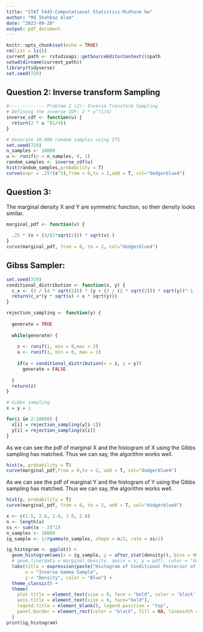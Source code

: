 ```yaml
---
title: "STAT 5443-Computational Statistics-Midterm hw"
author: "Md Shahbaz Alam"
date: "2023-09-28"
output: pdf_document
---
```


```r
knitr::opts_chunk$set(echo = TRUE)
rm(list = ls())
current_path <- rstudioapi::getSourceEditorContext()$path
setwd(dirname(current_path))
library(tidyverse)
set.seed(729)
```

\newpage
## Question 2: Inverse transform Sampling

```r
#------------- Problem 2 (2): Inverse Transform Sampling
# Defining the inverse CDF: 2 * u^(1/4)
inverse_cdf <- function(u) {
  return(2 * u ^(1/4))
}

# Generate 10,000 random samples using ITS
set.seed(729) 
n_samples <- 10000
u <- runif(n = n_samples, 0, 1)
random_samples <- inverse_cdf(u)
hist(random_samples,probability = T)
curve(expr = .25*(x^3),from = 0,to = 2,add = T, col="dodgerblue4")
```


<!-- ```{r echo = FALSE, include=TRUE} -->
<!-- linedf <- data.frame(x = seq(from = 0, to = 2, length.out = 100)) %>%  -->
<!--   mutate(pdf = .25 * x^3) -->
<!-- # after_stat(density) -->
<!-- p2 <- ggplot() + -->
<!--   geom_histogram(aes(x = random_samples, y = after_stat(density)), fill = "white", col = "#003153") +  -->
<!--   geom_line(data = linedf, aes(x = x, y = pdf), color = "dodgerblue4", lwd = 1.1) + -->
<!--   scale_x_continuous(breaks = seq(0, 2, by = .5)) + -->
<!--   # geom_density(aes( x = rnorm(5000, 20, 10000)), col = "seagreen", lwd = 1) + -->
<!--   labs(title = expression(paste("Histogram of Samples using Inverse Transform Sampling with Density Line for : ", f(x) == frac(1, 4) ~ x^3)), -->
<!--        x = "", -->
<!--        y = "Density", color = "Blue") + -->
<!--   theme_classic() +  -->
<!--   theme( -->
<!--     # plot.title = element_markdown(lineheight = .75, size= 9, face="bold", hjust = 0.5), -->
<!--     plot.title = element_text(size = 9, face = "bold", color = 'black', hjust = 0.5), -->
<!--     axis.title = element_text(size = 9, face="bold"), -->
<!--     legend.title = element_blank(), legend.position = "top", -->
<!--     panel.border = element_rect(color = "black", fill = NA, linewidth = 1) -->
<!--   ) -->
<!-- print(p2) -->
<!-- ``` -->


\newpage
## Question 3:

The marginal density X and Y are symmetric function, so their density looks similar.
```r
marginal_pdf <- function(v) {
  
  .25 * (v + (3/(2*sqrt(2))) * sqrt(v) )
}
curve(marginal_pdf, from = 0, to = 2, col="dodgerblue4")
```


<!-- ```{r echo=FALSE, include=TRUE} -->

<!-- marginal_density <- data.frame(x = seq(from = 0, to = 2, length.out = 1000)) %>%  -->
<!--   mutate(pdf = marginal_pdf(x)) -->
<!-- # after_stat(density) -->
<!-- marginal_plot3 <- ggplot() + -->
<!--   geom_line(data = marginal_density, aes(x = x, y = pdf), color = "dodgerblue4", lwd = 1.1) + -->
<!--   # geom_density(aes( x = rnorm(5000, 20, 10000)), col = "seagreen", lwd = 1) + -->
<!--   labs(title = "Marginal Density of X or Y , Both Density are Similar", -->
<!--        x = "", -->
<!--        y = "Marginal Density", color = "Blue") + -->
<!--   theme_classic() +  -->
<!--   theme( -->
<!--     # plot.title = element_markdown(lineheight = .75, size= 9, face="bold", hjust = 0.5), -->
<!--     plot.title = element_text(size = 9, face = "bold", color = 'black', hjust = 0.5), -->
<!--     axis.title = element_text(size = 9, face="bold"), -->
<!--     legend.title = element_blank(), legend.position = "top", -->
<!--     panel.border = element_rect(color = "black", fill = NA, linewidth = 1) -->
<!--   ) -->
<!-- print(marginal_plot3) -->
<!-- ``` -->


\newpage
## Gibss Sampler:

```r
set.seed(729)
conditional_distribution <- function(x, y) {
  c_x <- (3 / (4 * sqrt(2))) * (y + (3 / (2 * sqrt(2))) * sqrt(y))^-1
  return(c_x*(y * sqrt(x) + x * sqrt(y)))
}

rejection_sampling <- function(y) {
  
  generate = TRUE
  
  while(generate) {
    
    z <- runif(1, min = 0,max = 2)
    u <- runif(1, min = 0, max = 1)
    
    if(u < conditional_distribution(x = z, y = y))
      generate = FALSE
    
  }
  return(z)
}

# Gibbs sampling
x = y = 1

for(i in 2:10000) {
  x[i] = rejection_sampling(y[i-1])
  y[i] = rejection_sampling(x[i])
}
```

\newpage
As we can see the pdf of marginal X and the histogram of X using the Gibbs sampling
has matched. Thus we can say, the algorithm works well.
```r
hist(x, probability = T)
curve(marginal_pdf,from = 0,to = 2, add = T, col="dodgerblue4")
```

<!-- ```{r echo = FALSE, include=TRUE} -->
<!-- # marginal_density <- data.frame(x = seq(from = 0, to = 2, length.out = 1000)) %>%  -->
<!-- #   mutate(pdf = marginal_pdf(x)) -->
<!-- # after_stat(density) -->
<!-- x_gibbs <- ggplot() + -->
<!--   geom_histogram(aes(x = x, y = after_stat(density)), bins = 30, fill = "white", col = "#003153") +  -->
<!--   geom_line(data = marginal_density, aes(x = x, y = pdf), color = "dodgerblue4", lwd = 1.1) + -->
<!--   # geom_density(aes( x = rnorm(5000, 20, 10000)), col = "seagreen", lwd = 1) + -->
<!--   labs(title = "Histogram of X using Gibbs Sampling with Marginal Density Line", -->
<!--        x = "Gibbs Sample of X", -->
<!--        y = "Density", color = "Blue") + -->
<!--   theme_classic() +  -->
<!--   theme( -->
<!--     # plot.title = element_markdown(lineheight = .75, size= 9, face="bold", hjust = 0.5), -->
<!--     plot.title = element_text(size = 9, face = "bold", color = 'black', hjust = 0.5), -->
<!--     axis.title = element_text(size = 9, face="bold"), -->
<!--     legend.title = element_blank(), legend.position = "top", -->
<!--     panel.border = element_rect(color = "black", fill = NA, linewidth = 1) -->
<!--   ) -->
<!-- print(x_gibbs) -->

<!-- ``` -->

\newpage
As we can see the pdf of marginal Y and the histogram of Y using the Gibbs sampling 
has matched. Thus we can say, the algorithm works well.

```r
hist(y, probability = T)
curve(marginal_pdf, from = 0, to = 2, add = T, col="dodgerblue4")
```

<!-- ```{r echo = FALSE, include=TRUE} -->
<!-- # marginal_density <- data.frame(x = seq(from = 0, to = 2, length.out = 1000)) %>%  -->
<!-- #   mutate(pdf = marginal_pdf(x)) -->
<!-- # after_stat(density) -->
<!-- y_gibbs <- ggplot() + -->
<!--   geom_histogram(aes(x = y, y = after_stat(density)), bins = 30, fill = "white", col = "#003153") +  -->
<!--   geom_line(data = marginal_density, aes(x = x, y = pdf), color = "dodgerblue4", lwd = 1.1) + -->
<!--   labs(title = "Histogram of Y using Gibbs Sampling with Marginal Density Line", -->
<!--        x = "Gibbs Sample of Y", -->
<!--        y = "Density", color = "Blue") + -->
<!--   theme_classic() +  -->
<!--   theme( -->
<!--     plot.title = element_text(size = 9, face = "bold", color = 'black', hjust = 0.5), -->
<!--     axis.title = element_text(size = 9, face="bold"), -->
<!--     legend.title = element_blank(), legend.position = "top", -->
<!--     panel.border = element_rect(color = "black", fill = NA, linewidth = 1) -->
<!--   ) -->
<!-- print(y_gibbs) -->

<!-- ``` -->


\newpage
```r
x <- c(1.5, 2.6, 1.0, 3.0, 2.8)
n <- length(x)
ss <- sum((x - 2)^2)
n_samples <- 10000
ig_sample <- 1/rgamma(n_samples, shape = n/2, rate = ss/2)
```


```r
ig_histogram <- ggplot() +
  geom_histogram(aes(x = ig_sample, y = after_stat(density)), bins = 80, fill = "white", col = "#003153") + 
  # geom_line(data = marginal_density, aes(x = x, y = pdf), color = "dodgerblue4", lwd = 1.1) +
  labs(title = expression(paste("Histogram of Conditional Posterior of ", sigma^2)),
       x = "Inverse Gamma Sample",
       y = "Density", color = "Blue") + 
  theme_classic() + 
  theme(
    plot.title = element_text(size = 9, face = "bold", color = 'black', hjust = 0.5),
    axis.title = element_text(size = 9, face="bold"),
    legend.title = element_blank(), legend.position = "top",
    panel.border = element_rect(color = "black", fill = NA, linewidth = 1)
  )
print(ig_histogram)

```

